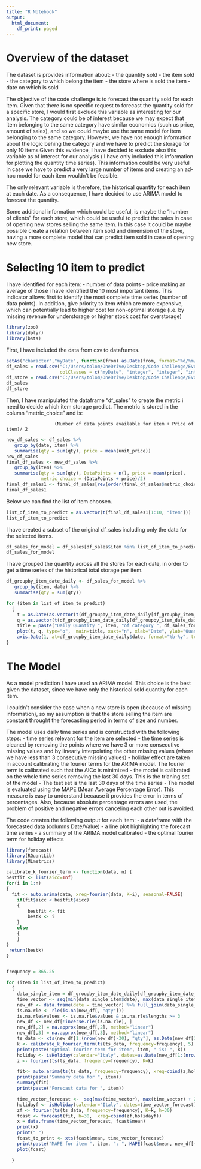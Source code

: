 ---
title: "R Notebook"
output:
  html_document:
    df_print: paged
---
# Overview of the dataset

The dataset is provides information about:
- the quantity sold
- the item sold
- the category to which belong the item
- the store where is sold the item
- date on which is sold

The objective of the code challenge is to forecast the quantity sold for each item. Given that there is no specific request to forecast the quantity sold for a specific store, I would first exclude this variable as interesting for our analysis.
The category could be of interest because we may expect that item belonging to the same category have similar economics (such us price, amount of sales), and so we could maybe use the same model for item belonging to the same category. However, we have not enough information about the logic behing the category and we have to predict the storage for only 10 items.Given this evidence, I have decided to exclude also this variable as of interest for our analysis ( I have only included this information for plotting the quantity time series). This information could be very useful in case we have to predict a very large number of items and creating an ad-hoc model for each item wouldn't be feasible.

The only relevant variable is therefore, the historical quantity for each item at each date. As a consequence, I have decided to use ARIMA model to forecast the quantity.

Some additional information which could be useful, is maybe the "number of clients" for each store, which could be useful to predict the sales in case of opening new stores selling the same item. In this case it could be maybe possible create a relation between item sold and dimension of the store, having a more complete model that can predict item sold in case of opening new store.

 


# Selecting 10 item to predict

I have identified for each item:
 - number of data points
 - price
making an average of those i have identified the 10 most important items.
This indicator allows first to identify the most complete time series (number of data points).
In addition, give priority to item which are more expensive, which can potentially lead to 
higher cost for non-optimal storage (i.e. by missing revenue for understorage or higher stock
cost for overstorage)

```{r}
library(zoo)
library(dplyr)
library(bsts)
```

First, I have included the data from csv to dataframes. 

```{r}
setAs("character","myDate", function(from) as.Date(from, format="%d/%m/%Y") )
df_sales = read.csv("C:/Users/tolom/OneDrive/Desktop/Code Challenge/Evo/test/sales_data.csv", header=TRUE,fileEncoding="UTF-8-BOM",
                    colClasses = c("myDate", "integer", "integer", "integer", "integer", "integer"))
df_store = read.csv("C:/Users/tolom/OneDrive/Desktop/Code Challenge/Evo/test/store_master.csv", header=TRUE, sep=";", fileEncoding="UTF-8-BOM")
df_sales
df_store
```

Then, I have manipulated the dataframe "df_sales" to create the metric i need to decide which
item storage predict. The metric is stored in the column "metric_choice" and is:

                      (Number of data points available for item + Price of item)/ 2

```{r}
new_df_sales <- df_sales %>%
   group_by(date, item) %>%
   summarise(qty = sum(qty), price = mean(unit_price))
new_df_sales
final_df_sales <- new_df_sales %>%
   group_by(item) %>%
   summarise(qty = sum(qty), DataPoints = n(), price = mean(price),
             metric_choice = (DataPoints + price)/2)
final_df_sales1 <- final_df_sales[rev(order(final_df_sales$metric_choice)), ]
final_df_sales1
```

Below we can find the list of item choosen.

```{r}
list_of_item_to_predict = as.vector(t(final_df_sales1[1:10, "item"]))
list_of_item_to_predict
```

I have created a subset of the original df_sales including only the data for the selected items.

```{r}
df_sales_for_model = df_sales[df_sales$item %in% list_of_item_to_predict, ]
df_sales_for_model
```

I have grouped the quantity across all the stores for each date, in order to get a time series of the historical total storage per item.

```{r}
df_groupby_item_date_daily <- df_sales_for_model %>%
   group_by(item, date) %>%
   summarise(qty = sum(qty))

for (item in list_of_item_to_predict)
  {
    t = as.Date(as.vector(t(df_groupby_item_date_daily[df_groupby_item_date_daily$item == item, "date"])))
    q = as.vector(t(df_groupby_item_date_daily[df_groupby_item_date_daily$item == item, "qty"]))
    title = paste("Daily Quantity ", item, "of category ", df_sales_for_model[df_sales_for_model$item == item, "item_category"][1]) 
    plot(t, q, type="o",  main=title, xaxt="n", xlab="Date", ylab="Quantity")
    axis.Date(1, at=df_groupby_item_date_daily$date, format="%b-%y", tcl=0)
}

```


# The Model
As a model prediction I have used an ARIMA model. This choice is the best given the dataset, since we have only the historical sold quantity for each item. 

I couldn't consider the case when a new store is open (because of missing information), so my assumption is that the store selling the item are constant throught the forecasting period in terms of size and number.


The model uses daily time series and is constructed with the following steps:
- time series relevant for the item are selected
- the time series is cleaned by removing the points where we have 3 or more consecutive missing values and by linearly interpolating the other missing values (where we have less than 3 consecutive missing values)
- holiday effect are taken in account calibrating the fourier terms for the ARIMA model. The fourier term is calibrated such that the AICc is minimized
- the model is calibrated on the whole time series removing the last 30 days. This is the trianing set of the model
- The test set is the last 30 days of the time series
- The model is evaluated using the MAPE (Mean Average Percentage Error). This measure is easy to understand because it provides the error in terms of percentages. Also, because absolute percentage errors are used, the problem of positive and negative errors canceling each other out is avoided. 

The code creates the following output for each item:
- a dataframe with the forecasted data (columns Date/Value)
- a line plot highlighting the forecast time series
- a summary of the ARIMA model calibrated
- the optimal fourier term for holiday effects

```{r}
library(forecast)
library(RQuantLib)
library(MLmetrics)

calibrate_k_fourier_term <- function(data, n) {
bestfit <- list(aicc=Inf)
for(i in 1:n)
{
  fit <- auto.arima(data, xreg=fourier(data, K=i), seasonal=FALSE)
	if(fit$aicc < bestfit$aicc)
    {
        bestfit <- fit
        bestk <- i
    }
    else
    {
    }
}
 return(bestk)
}


frequency = 365.25

for (item in list_of_item_to_predict)
  {
    data_single_item = df_groupby_item_date_daily[df_groupby_item_date_daily$item == item, ]
    time_vector <- seq(min(data_single_item$date), max(data_single_item$date), "1 day")
    new_df <- data.frame(date = time_vector) %>% full_join(data_single_item, by = "date")
    is.na.rle <- rle(is.na(new_df[, "qty"]))
    is.na.rle$values <- is.na.rle$values & is.na.rle$lengths >= 3
    new_df <- new_df[!inverse.rle(is.na.rle), ]
    new_df[,2] = na.approx(new_df[,2], method="linear")
    new_df[,3] = na.approx(new_df[,3], method="linear")
    ts_data <- xts(new_df[1:(nrow(new_df)-30), "qty"], as.Date(new_df[1:(nrow(new_df)-30), "date"], format='%m/%d/%Y'))
    k <- calibrate_k_fourier_term(ts(ts_data, frequency=frequency), 5)
    print(paste("Optimal fourier term for item", item, " is: ", k))
    holiday <- isHoliday(calendar="Italy", dates=as.Date(new_df[1:(nrow(new_df)-30), "date"], format='%m/%d/%Y'))
    z <- fourier(ts(ts_data, frequency=frequency), K=k)

    fit<- auto.arima(ts(ts_data, frequency=frequency), xreg=cbind(z,holiday), seasonal=FALSE, stepwise=FALSE, approximation=FALSE)
    print(paste("Summary data for ", item))
    summary(fit)
    print(paste("Forecast data for ", item))

    time_vector_forecast <-  seq(max(time_vector), max(time_vector) + 29, "1 day")
    holidayf <- isHoliday(calendar="Italy", dates=time_vector_forecast)
    zf <- fourier(ts(ts_data, frequency=frequency), K=k, h=30)
    fcast <- forecast(fit, h=30,  xreg=cbind(zf,holidayf))
    x = data.frame(time_vector_forecast, fcast$mean)
    print(x)
    print(" ")
    fcast_to_print <- xts(fcast$mean, time_vector_forecast)
    print(paste("MAPE for item ", item, ": ", MAPE(fcast$mean, new_df[(nrow(new_df)-29):nrow(new_df), "qty"])))
    plot(fcast)

  }


```


